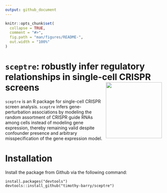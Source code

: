 ```yaml
---
output: github_document
---
```


<!-- README.md is generated from README.Rmd. Please edit that file -->

```r
knitr::opts_chunk$set(
  collapse = TRUE,
  comment = "#>",
  fig.path = "man/figures/README-",
  out.width = "100%"
)
```

# `sceptre`: robustly infer regulatory relationships in single-cell CRISPR screens <img src="man/figures/hex.jpg" align="right" alt="" width="180" />

<!-- badges: start -->
<!-- badges: end -->

`sceptre` is an R package for single-cell CRISPR screen analysis. `sceptre` infers gene-perturbation associations by modeling the random assortment of CRISPR guide RNAs among cells instead of modeling gene expression, thereby remaining valid despite confounder presence and arbitrary misspecification of the gene expression model.

# Installation

Install the package from Github via the following command:

```
install.packages("devtools")
devtools::install_github("timothy-barry/sceptre")
```
